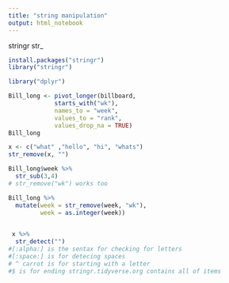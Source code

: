```yaml
---
title: "string manipulation"
output: html_notebook
---
```

{stringr}
str_




```r
install.packages("stringr")
library("stringr")
```

```r
library("dplyr")
```


```r
Bill_long <- pivot_longer(billboard,
             starts_with("wk"),
             names_to = "week",
             values_to = "rank",
             values_drop_na = TRUE)
Bill_long
```


```r
x <- c("what" ,"hello", "hi", "whats")
str_remove(x, "")

```
```r
Bill_long$week %>% 
  str_sub(3,4) 
# str_remove("wk") works too
```

```r
Bill_long %>% 
  mutate(week = str_remove(week, "wk"),
         week = as.integer(week))  
  
```

```r
 x %>% 
  str_detect("")
#[:alpha:] is the sentax for checking for letters
#[:space:] is for detecing spaces
# ^ carrot is for starting with a letter
#$ is for ending stringr.tidyverse.org contains all of items
```






